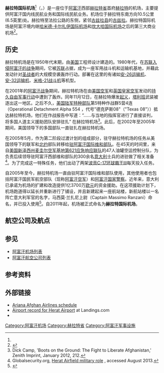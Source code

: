 {{Infobox airport
| name         = 赫拉特国际机场
| nativename   = {{smaller|{{lang-fa|میدان هوایی بین المللی هرات}}}}
| image        = Plane of Pamir Airways at Herat Airport in 2010.jpg
| image-width  = 250px
| caption      = 一架[[帕米尔航空|帕米尔航空]]的飞机停靠于赫拉特国际机场
| IATA         = HEA
| ICAO         = OAHR
<center>{{Location map|Afghanistan|width=240|float=center
|caption=|mark=Airplane_silhouette.svg|marksize=10
|label=HEA|position=right
|lat_deg=34|lat_min=12|lat_sec=36|lat_dir=N
|lon_deg=062|lon_min=13|lon_sec=42|lon_dir=E
}}<small>机场在阿富汗的位置</small></center>
| type         = 民用/军用
| owner        = 阿富汗
| operator     = [[阿富汗交通和民航部|阿富汗交通和民航部]] / [[驻阿富汗国际维和部队|ISAF]]
| city-served  =
| location     = [[赫拉特|赫拉特]]
| elevation-f  = 3290
| elevation-m  = 1003
| coordinates  = {{coord|34|12|36|N|62|13|42|E|region:AF_type:airport|name=赫拉特国际机场|display=inline,title}}
| website      =
| metric-elev  =
| metric-rwy   =
| r1-number    = 18/36
| r1-length-f  = 9 888
| r1-length-m  = 3 014
| r1-surface   = 沥青
| stat-year    =
| stat1-header =
| stat1-data   =
| stat2-header =
| stat2-data   =
| footnotes    = 数据来源： Landings.com, <ref name="Landings">[http://aerobaticsweb.org/cgi-bin/search_apt?OAHR Airport record for Herat Airport] {{Wayback|url=http://aerobaticsweb.org/cgi-bin/search_apt?OAHR |date=20140522051553 }} at Landings.com. Retrieved 1 August 2013</ref> AIP Afghanistan<ref>{{cite web|url=http://acaa.gov.af/en/page/civil-aviation-authority/atm/aip---important-information|title=AIP - Important Information - Civil Aviation Authority|publisher=|accessdate=20 June 2016|deadurl=yes|archiveurl=https://web.archive.org/web/20160617030052/http://acaa.gov.af/en/page/civil-aviation-authority/atm/aip---important-information|archivedate=2016年6月17日}}</ref>
}}

'''赫拉特国际机场'''<ref name=PAN/>（{{lang-fa|میدان هوایی بین‌المللی هرات}}，{{Airport codes|HEA|OAHR}}）是一座位于[[阿富汗|阿富汗]]西部[[赫拉特省|赫拉特省]]首府[[赫拉特|赫拉特]]的机场，主要提供阿富汗国内线民航业务和国际线民航业务。机场位于赫拉特东南方向10.5公里(6.5英里)处。赫拉特至法拉公路的东侧，紧邻[[古兹拉县|古兹拉县]]的[[古兹拉|古兹拉]]。赫拉特国际机场是阿富汗境内继[[哈米德·卡尔扎伊国际机场|哈米德·卡尔扎伊国际机场]]和[[坎大哈国际机场|坎大哈国际机场]]之后的第三大商业机场<ref name=PAN>{{cite web|url=http://www.pajhwok.com/en/2011/12/17/karzai-briefed-herat-airport-expansion-map|title=Karzai briefed on Herat airport expansion map|publisher=|accessdate=20 June 2016|archive-date=2016-08-08|archive-url=https://web.archive.org/web/20160808210305/http://www.pajhwok.com/en/2011/12/17/karzai-briefed-herat-airport-expansion-map|dead-url=no}}</ref>。

==历史==
赫拉特机场是在1950年代末期，由[[美国|美国]]工程师设计建造的。1980年代，在[[苏联－阿富汗战争|苏联入侵阿富汗的战争]]期间，它被[[苏联|苏联]]占据，成为一座军用战斗机和运输机基地，并藉此发动针对[[圣战者|圣战者]]的大规模空袭轰炸行动。部署在这里的有诸如[[安托諾夫An-26|安-26运输机]]、[[安东诺夫安-32|安-32运输机]]、[[米格-21战斗机|米格-21战斗机]]等机型。

在2001年的[[阿富汗战争_(2001年)|阿富汗战争]]期间，赫拉特机场在由[[美国空军|美国空军]]和[[英国皇家空军|英国皇家空军]]发动的[[持久自由军事行动|持久自由军事行动]]中遭到了轰炸。同年11月12日，在赫拉特爆发[[2001年赫拉特起义|起义]]，[[塔利班|塔利班]]武装被逐出这一地区。之后不久，[[美国陆军特种部队|美国陆军特种部队]]第5特种作战群5营4连（Operational Detachment Alpha 554 ，代号"德克萨斯08"（"Texas 08"））抵达赫拉特机场，他们在作战报告中写道：“……与当地的指挥官进行了直接谈判，将多国人道主义援助团队安排驻扎” 在赫拉特机场<ref>Dick Camp, 'Boots on the Ground: The Fight to Liberate Afghanistan,' Zenith Imprint, January 2012, 212.</ref>。此后，在2002年至2005年期间，美国领导下的多国部队一直驻扎在赫拉特机场。

在2005年5月，作为第二阶段过渡计划的组成部分，驻守赫拉特机场的任务从美国领导下的联军和[[北约|北约]]部队转移给[[驻阿富汗国际维和部队|驻阿富汗国际维和部队]]。在45天的时间里，来自[[美国|美国]][[新泽西州|新泽西州]][[麦圭尔空军基地|麦圭尔空军基地]][[第621应急响应联队|第621应急响应联队]]的47人油罐空运控制分队，为负责后续领导驻阿富汗西部维和部队的300余名[[意大利|意大利]]士兵的进驻做了相关准备<ref>Globalsecurity.org, [http://www.globalsecurity.org/military/world/afghanistan/herat_afld.htm Herat Airfield military role] {{Wayback|url=http://www.globalsecurity.org/military/world/afghanistan/herat_afld.htm |date=20170601171601 }}, accessed August 2013.</ref>。为了完成这一特殊任务，他们出动了两架[[波音C-17环球霸王III|波音C-17环球霸王III]]每天投入任务。

自2005年至今，赫拉特机场一直由驻阿富汗国际维和部队使用，其他使用者也包括阿富汗国民军航空部队（现称[[阿富汗空军|阿富汗空军]]）和[[阿富汗国家警察|阿富汗国家警察]]。近年来，意大利已承诺为机场的扩建和改造提供1亿3700万[[欧元|欧元]]的资金援助。在这项援助计划下，机场跑道得以延长并重新进行了铺设，并且新建起来一座航站楼，新航站楼以一名阵亡意大利军官的名字，马西莫·兰扎尼上尉（Captain Massimo Ranzani）命名，并已投入使用<ref>{{cite web|url=http://www.isaf.nato.int/article/news/new-herat-airport-terminal-named-after-fallen-italian-soldier.html|title=New Herat airport terminal named after fallen Italian soldier - Resolute Support Mission|first=|last=isafadmin|publisher=|accessdate=20 June 2016|deadurl=yes|archiveurl=https://web.archive.org/web/20140202194908/http://www.isaf.nato.int/article/news/new-herat-airport-terminal-named-after-fallen-italian-soldier.html|archivedate=2014年2月2日}}</ref>。自2011年起，机场被正式命名为'''赫拉特国际机场'''。

==航空公司及航点==
{{Airport-dest-list
|[[阿富汗杰特国际航空|阿富汗杰特国际航空]] | [[哈米德·卡尔扎伊国际机场|喀布尔]]<ref>{{Cite web |url=http://www.flyaji.com/route-map |title=Afghan Jet route map |access-date=2016-10-06 |archive-date=2014-01-11 |archive-url=https://web.archive.org/web/20140111103310/http://www.flyaji.com/route-map |dead-url=no }}</ref>
| [[阿里亚纳阿富汗航空|阿里亚纳阿富汗航空]] | [[哈米德·卡尔扎伊国际机场|喀布尔]]<ref>May 2014 Ariana Timetable, {{cite web |url=http://www.flyariana.com/sched/view.asp |title=存档副本 |accessdate=2015-11-27 |deadurl=yes |archiveurl=https://web.archive.org/web/20151204221948/http://www.flyariana.com/Sched/view.asp |archivedate=2015-12-04 }}</ref> 
| [[东方地平线航空|东方地平线航空]] | [[恰赫恰兰机场|恰赫恰兰]]，[[法拉机场|法拉]]，[[哈米德·卡尔扎伊国际机场|喀布尔]]，[[迈马纳机场|迈马纳]]，[[扎兰季机场|扎兰季]]<ref>2014 Timetable, http://flyeasthorizon.com/flight-schedule/ {{Wayback|url=http://flyeasthorizon.com/flight-schedule/ |date=20181003225730 }}</ref>
| [[卡姆航空|卡姆航空]] | [[哈米德·卡尔扎伊国际机场|喀布尔]]，[[沙希德·哈希米内贾德国际机场|马什哈德]],<ref>{{cite web|url=https://m.facebook.com/photo.php?fbid=1060989623935344|title=Photo|publisher=|accessdate=20 June 2016|archive-date=2015-12-21|archive-url=https://web.archive.org/web/20151221012915/https://m.facebook.com/photo.php?fbid=1060989623935344|dead-url=no}}</ref> [[马扎里沙里夫国际机场|马扎里沙里夫]]<ref>{{cite web |url=https://www.kamair.com/route-map2.php |title=存档副本 |accessdate=2015-03-21 |deadurl=yes |archiveurl=https://web.archive.org/web/20150402131829/https://www.kamair.com/route-map2.php |archivedate=2015-04-02 }}</ref>
| [[萨菲航空|萨菲航空]] | [[哈米德·卡尔扎伊国际机场|喀布尔]]<ref>Safi Airways, August 2014 Schedule, http://www.safiairways.com/schedule {{Wayback|url=http://www.safiairways.com/schedule |date=20171114020043 }}</ref>
}}

==参见==
*[[阿富汗机场列表|阿富汗机场列表]]
*[[阿富汗航空公司列表|阿富汗航空公司列表]]

==参考资料==
{{reflist}}

==外部链接==
*[https://web.archive.org/web/20090217171305/http://flyariana.com/schedules.php Ariana Afghan Airlines schedule]
* [http://aerobaticsweb.org/cgi-bin/search_apt?OAHR Airport record for Herat Airport] {{Wayback|url=http://aerobaticsweb.org/cgi-bin/search_apt?OAHR |date=20140522051553 }} at Landings.com
* {{NWS-current|OAHR}}

{{阿富汗机场}}{{阿富汗-美国关系}}
[[Category:阿富汗机场|Category:阿富汗机场]]
[[Category:赫拉特省|Category:赫拉特省]]
[[Category:阿富汗军事设施|Category:阿富汗军事设施]]